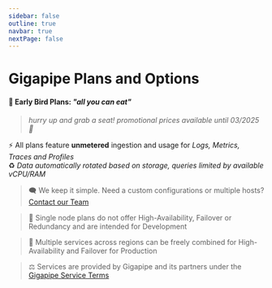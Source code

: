 ```yaml
---
sidebar: false
outline: true
navbar: true
nextPage: false
---
```



# Gigapipe Plans and Options

#### 🐣 Early Bird Plans: _"all you can eat"_
> _hurry up and grab a seat! promotional prices available until 03/2025 🎄_

⚡ All plans feature **unmetered** ingestion and usage for _Logs, Metrics, Traces and Profiles_ <br/>
♻️ _Data automatically rotated based on storage, queries limited by available vCPU/RAM_<br/>

<PricingCalculator />

> 🗨️ We keep it simple. Need a custom configurations or multiple hosts? [Contact our Team](/signup)

> 🥡 Single node plans do not offer High-Availability, Failover or Redundancy and are intended for Development

> 🥡 Multiple services across regions can be freely combined for High-Availability and Failover for Production

> ⚖️ Services are provided by Gigapipe and its partners under the [Gigapipe Service Terms](/legal)
